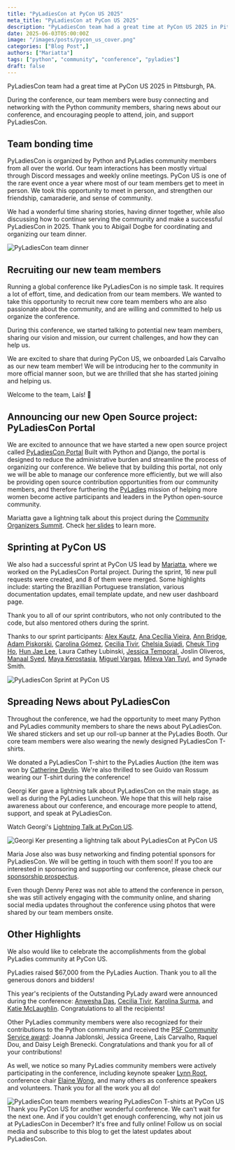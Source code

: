```yaml
---
title: "PyLadiesCon at PyCon US 2025"
meta_title: "PyLadiesCon at PyCon US 2025"
description: "PyLadiesCon team had a great time at PyCon US 2025 in Pittsburgh, PA"
date: 2025-06-03T05:00:00Z
image: "/images/posts/pycon_us_cover.png"
categories: ["Blog Post",]
authors: ["Mariatta"]
tags: ["python", "community", "conference", "pyladies"]
draft: false
---
```


PyLadiesCon team had a great time at PyCon US 2025 in Pittsburgh, PA.

During the conference, our team members were busy connecting and networking with the
Python community members, sharing news about our conference, and encouraging people
to attend, join, and support PyLadiesCon.

## Team bonding time

PyLadiesCon is organized by Python and PyLadies community members from all over the world. Our team interactions has
been mostly virtual through Discord messages and weekly online meetings. PyCon US is one of the rare event once a year
where most of our team members get to meet in person. We took this opportunity to meet in person, and strengthen our
friendship, camaraderie, and sense of community.

We had a wonderful time sharing stories, having dinner together, while also discussing how to continue serving the
community and make a successful PyLadiesCon in 2025. Thank you to Abigail Dogbe for coordinating
and organizing our team dinner.

![PyLadiesCon team dinner](/images/posts/pyladiescon_dinner.jpg "PyLadiesCon team members having dinner together. Georgi, Laís, Mariatta, Naomi, Cristián, Cheuk, Maria Jose, Abigail")

## Recruiting our new team members

Running a global conference like PyLadiesCon is no simple task. It requires a lot of effort, time, and dedication from
our team members. We wanted to take this opportunity to recruit new core team members who are also passionate
about the community, and are willing and committed to help us organize the conference.

During this conference, we started talking to potential new team members, sharing our vision and mission,
our current challenges, and how they can help us.

We are excited to share that during PyCon US, we onboarded Laís Carvalho as our new team member! We will be introducing
her to the community in more official manner soon, but we are thrilled that she has started joining and helping
us.

Welcome to the team, Laís! 🎉

## Announcing our new Open Source project: PyLadiesCon Portal

We are excited to announce that we have started a new open source project called [PyLadiesCon Portal](https://portal.pyladies.com)
Built with Python and Django, the portal is designed to reduce the administrative burden and streamline the process of
organizing our conference. We believe
that by building this portal, not only we will be able to manage our conference more efficiently, but we will also be
providing open source contribution opportunities from our community members, and therefore furthering the [PyLadies](https://pyladies.com)
mission of helping more women become active participants and leaders in the Python open-source community.

Mariatta gave a lightning talk about this project during the [Community Organizers Summit](https://us.pycon.org/2025/events/community-organizers-summit/).
Check [her slides](https://www.canva.com/design/DAGnclMq2-w/OilcXrPUnk47jTpAqA_7_A/view?utm_content=DAGnclMq2-w&utm_campaign=designshare&utm_medium=link2&utm_source=uniquelinks&utlId=h79d86050e2) to learn more.

## Sprinting at PyCon US

We also had a successful sprint at PyCon US lead by [Mariatta](https://github.com/mariatta), where we worked on the
PyLadiesCon Portal project. During the sprint, 16 new pull requests were created, and 8 of
them were merged. Some highlights include: starting the Brazillian Portuguese translation,
various documentation updates, email template update, and new user dashboard page.

Thank you to all of our sprint contributors, who not only contributed to the code, but also mentored
others during the sprint.

Thanks to our sprint participants:  [Alex Kautz](https://github.com/AlexKautz), [Ana Cecília Vieira](https://github.com/cecivieira),
[Ann Bridge](https://github.com/Anngineer), [Adam Piskorski](https://github.com/adampiskorski), [Carolina Gómez](https://github.com/carogomezt),
[Cecilia Tivir](https://github.com/ctivir), [Chelsia Sujadi](https://github.com/chelsiasujadi), [Cheuk Ting Ho](https://github.com/cheukting),
[Hun Jae Lee](https://github.com/hunj), Laura Cathey Lubinski, [Jessica Temporal](https://github.com/jtemporal), Joslin Oliveros,
[Manaal Syed](https://github.com/phenomanaal), [Maya Kerostasia](https://github.com/mayakerostasia), [Miguel Vargas](https://github.com/lmiguelvargasf),
[Mileva Van Tuyl](https://github.com/milevavantuyl), and Synade Smith.

![PyLadiesCon Sprint at PyCon US](/images/posts/pyladiescon_sprint.jpg "PyLadiesCon Sprint at PyCon US.")

## Spreading News about PyLadiesCon

Throughout the conference, we had the opportunity to meet many Python and PyLadies community members
to share the news about PyLadiesCon. We shared stickers and set up our roll-up banner
at the PyLadies Booth. Our core team members were also wearing the newly designed PyLadiesCon T-shirts.

We donated a PyLadiesCon T-shirt to the PyLadies Auction (the item was won by [Catherine Devlin](https://github.com/catherinedevlin).
We're also thrilled to see Guido van Rossum wearing our T-shirt during the conference!

<BlueskyPost id="https://bsky.app/profile/cultrepo.bsky.social/post/3lpemg7mk6s2a" />

Georgi Ker gave a lightning talk about PyLadiesCon on the main stage, as well as during
the PyLadies Luncheon. We hope that this will help raise awareness about our conference, and encourage
more people to attend, support, and speak at PyLadiesCon.

Watch Georgi's [Lightning Talk at PyCon US](https://youtu.be/i04CNFgxbAk?si=CAsYYBLW2BqrFV0F&t=527).

<YouTube id="i04CNFgxbAk" params="start=527"/>

![Georgi Ker presenting a lightning talk about PyLadiesCon at PyCon US](/images/posts/georgi_lt_pyconus.jpg "Georgi Ker presenting a lightning talk about PyladiesCon in front of large audience at PyCon US")

Maria Jose also was busy networking and finding potential sponsors for PyLadiesCon. We will be getting
in touch with them soon! If you too are interested in sponsoring and supporting our conference,
please check our [sponsorship prospectus](https://2025.conference.pyladies.com/en/sponsors/).

Even though Denny Perez was not able to attend the conference in person, she was still actively
engaging with the community online, and sharing social media updates throughout the conference using photos
that were shared by our team members onsite.

## Other Highlights

We also would like to celebrate the accomplishments from the global PyLadies community at PyCon US.

PyLadies raised $67,000 from the PyLadies Auction. Thank you to all the generous donors and bidders!

This year's recipients of the Outstanding PyLady award were announced during the conference: [Anwesha Das](https://www.linkedin.com/in/anwesha-das-1247121a2/),
[Cecilia Tivir](https://www.linkedin.com/in/ctivir/), [Karolina Surma](https://www.linkedin.com/in/karolina-surma-950452b7/), and [Katie McLaughlin](https://www.linkedin.com/in/glasnt/). Congratulations to all
the recipients!

Other PyLadies community members were also recognized for their contributions to the Python community and received
the [PSF Community Service award](https://www.python.org/community/awards/psf-awards/): Joanna Jablonski, Jessica Greene,
Laís Carvalho, Raquel Dou, and Daisy Leigh Brenecki. Congratulations and thank you for all of your contributions!

As well, we notice so many PyLadies community members were actively participating in the conference, including keynote speaker
[Lynn Root](https://www.youtube.com/watch?v=Bglsof9b23k), conference chair [Elaine Wong](https://www.youtube.com/watch?v=flnVc2Ke-bw),
and many others as conference speakers and volunteers. Thank you for all the work you all do!

![PyLadiesCon team members wearing PyLadiesCon T-shirts at PyCon US](/images/posts/pyladiescon_team.jpg)
Thank you PyCon US for another wonderful conference. We can't wait for the next one. And if you couldn't get enough
conferencing, why not join us at PyLadiesCon in December? It's free and fully online! Follow us on social media
and subscribe to this blog to get the latest updates about PyLadiesCon.
